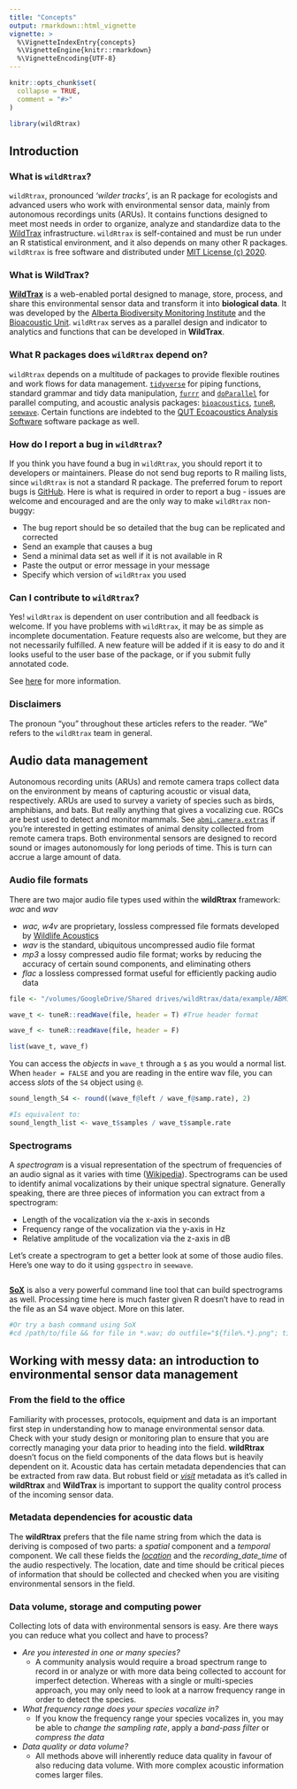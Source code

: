 ```yaml
---
title: "Concepts"
output: rmarkdown::html_vignette
vignette: >
  %\VignetteIndexEntry{concepts}
  %\VignetteEngine{knitr::rmarkdown}
  %\VignetteEncoding{UTF-8}
---
```


```r

knitr::opts_chunk$set(
  collapse = TRUE,
  comment = "#>"
)
```

```r
library(wildRtrax)
```

## Introduction

### What is `wildRtrax`?

`wildRtrax`, pronounced *'wilder tracks'*, is an R package for ecologists and advanced users who work with environmental sensor data, mainly from autonomous recordings units (ARUs). It contains functions designed to meet most needs in order to organize, analyze and standardize data to the [WildTrax](https://wwww.wildtrax.ca) infrastructure. `wildRtrax` is self-contained and must be run under an R statistical environment, and it also depends on many other R packages. `wildRtrax` is free software and distributed under [MIT License (c) 2020](https://github.com/ABbiodiversity/wildRtrax/blob/master/LICENSE).

### What is **WildTrax**?

[**WildTrax**](https://www.wildtrax.ca) is a web-enabled portal designed to manage, store, process, and share this environmental sensor data and transform it into **biological data**. It was developed by the [Alberta Biodiversity Monitoring Institute](https://abmi.ca) and the [Bioacoustic Unit](https://bioacoustic.abmi.ca). `wildRtrax` serves as a parallel design and indicator to analytics and functions that can be developed in **WildTrax**. 

### What R packages does `wildRtrax` depend on?

`wildRtrax` depends on a multitude of packages to provide flexible routines and work flows for data management. [`tidyverse`](https://tidyverse.org) for piping functions, standard grammar and tidy data manipulation, [`furrr`](https://davisvaughan.github.io/furrr/) and [`doParallel`](https://cran.r-project.org/web/packages/doParallel/index.html) for parallel computing, and acoustic analysis packages: [`bioacoustics`](https://cran.r-project.org/web/packages/bioacoustics/index.html), [`tuneR`](https://cran.r-project.org/web/packages/tuneR/index.html), [`seewave`](https://cran.r-project.org/web/packages/seewave/seewave.pdf). Certain functions are indebted to the [QUT Ecoacoustics Analysis Software](https://github.com/QutEcoacoustics/audio-analysis) software package as well. 

### How do I report a bug in `wildRtrax`?

If you think you have found a bug in `wildRtrax`, you should report it to developers or maintainers. Please do not send bug reports to R mailing lists, since `wildRtrax` is not a standard R package. The preferred forum to report bugs is [GitHub](https://github.com/ABbiodiversity/wildRtrax/issues).  Here is what is required in order to report a bug - issues are welcome and encouraged and are the only way to make `wildRtrax` non-buggy:

* The bug report should be so detailed that the bug can be replicated and corrected
* Send an example that causes a bug
* Send a minimal data set as well if it is not available in R
* Paste the output or error message in your message
* Specify which version of `wildRtrax` you used

### Can I contribute to `wildRtrax`?

Yes! `wildRtrax` is dependent on user contribution and all feedback is welcome. If you have problems with `wildRtrax`, it may be as simple as incomplete documentation. Feature requests also are welcome, but they are not necessarily fulfilled. A new feature will be added if it is easy to do and it looks useful to the user base of the package, or if you submit fully annotated code.

See [here](https://abbiodiversity.github.io/wildRtrax/CONTRIBUTING.html) for more information. 

### Disclaimers

The pronoun “you” throughout these articles refers to the reader. “We” refers to the `wildRtrax` team in general.

## Audio data management

Autonomous recording units (ARUs) and remote camera traps collect data on the environment by means of capturing acoustic or visual data, respectively. ARUs are used to survey a variety of species such as birds, amphibians, and bats. But really anything that gives a vocalizing cue. RGCs are best used to detect and monitor mammals. See [`abmi.camera.extras`](https://github.com/mabecker89/abmi.camera.extras) if you're interested in getting estimates of animal density collected from remote camera traps. Both environmental sensors are designed to record sound or images autonomously for long periods of time. This is turn can accrue a large amount of data. 

### Audio file formats

There are two major audio file types used within the **wildRtrax** framework: *wac* and *wav*

* *wac, w4v* are proprietary, lossless compressed file formats developed by [Wildlife Acoustics](https://www.wildlifeacoustics.com/)
* *wav* is the standard, ubiquitous uncompressed audio file format
* *mp3* a lossy compressed audio file format; works by reducing the accuracy of certain sound components, and eliminating others
* *flac* a lossless compressed format useful for efficiently packing audio data

```r
file <- "/volumes/GoogleDrive/Shared drives/wildRtrax/data/example/ABMI-0754-SW_20170301_085900.wav"

wave_t <- tuneR::readWave(file, header = T) #True header format

wave_f <- tuneR::readWave(file, header = F)

list(wave_t, wave_f)

```

You can access the *objects* in `wave_t` through a `$` as you would a normal list. When `header = FALSE` and you are reading in the entire wav file, you can access *slots* of the `S4` object using `@`. 

```r
sound_length_S4 <- round((wave_f@left / wave_f@samp.rate), 2)

#Is equivalent to:
sound_length_list <- wave_t$samples / wave_t$sample.rate

```

### Spectrograms

A *spectrogram* is a visual representation of the spectrum of frequencies of an audio signal as it varies with time ([Wikipedia](https://en.wikipedia.org/wiki/Spectrogram)). Spectrograms can be used to identify animal vocalizations by their unique spectral signature. Generally speaking, there are three pieces of information you can extract from a spectrogram:

* Length of the vocalization via the x-axis in seconds
* Frequency range of the vocalization via the y-axis in Hz
* Relative amplitude of the vocalization via the z-axis in dB

Let's create a spectrogram to get a better look at some of those audio files. Here's one way to do it using `ggspectro` in `seewave`. 

```r


```

[**SoX**](http://sox.sourceforge.net/) is also a very powerful command line tool that can build spectrograms as well. Processing time here is much faster given R doesn't have to read in the file as an S4 wave object. More on this later. 

```r

#Or try a bash command using SoX
#cd /path/to/file && for file in *.wav; do outfile="${file%.*}.png"; title_in_pic="${file%.*}"; sox "$file" -n spectrogram -l -m -t "$title_in_pic" -o "$outfile"; done

```

## Working with messy data: an introduction to environmental sensor data management

### From the field to the office

Familiarity with processes, protocols, equipment and data is an important first step in understanding how to manage environmental sensor data. Check with your study design or monitoring plan to ensure that you are correctly managing your data prior to heading into the field. **wildRtrax** doesn't focus on the field components of the data flows but is heavily dependent on it. Acoustic data has certain metadata dependencies that can be extracted from raw data. But robust field or [*visit*](https://www.wildtrax.ca/home/wildtrax-guide/2-Organizations/2.3-Visits.html) metadata as it's called in **wildRtrax** and **WildTrax** is important to support the quality control process of the incoming sensor data.

### Metadata dependencies for acoustic data

The **wildRtrax** prefers that the file name string from which the data is deriving is composed of two parts: a *spatial* component and a *temporal* component. We call these fields the [*location*](https://www.wildtrax.ca/home/wildtrax-guide/2-Organizations/2.2-Locations.html) and the *recording_date_time* of the audio respectively. The location, date and time should be critical pieces of information that should be collected and checked when you are visiting environmental sensors in the field. 

### Data volume, storage and computing power

Collecting lots of data with environmental sensors is easy. Are there ways you can reduce what you collect and have to process?

* *Are you interested in one or many species?*
  * A community analysis would require a broad spectrum range to record in or analyze or with more data being collected to account for imperfect detection. Whereas with a single or multi-species approach, you may only need to look at a narrow frequency range in order to detect the species. 
* *What frequency range does your species vocalize in?*
  * If you know the frequency range your species vocalizes in, you may be able to *change the sampling rate*, apply a *band-pass filter* or *compress the data*
* *Data quality or data volume?*
  * All methods above will inherently reduce data quality in favour of also reducing data volume. With more complex acoustic information comes larger files.


